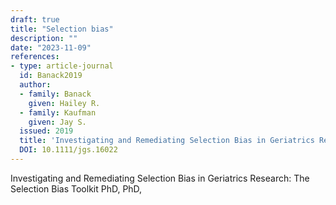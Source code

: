 ```yaml
---
draft: true
title: "Selection bias"
description: ""
date: "2023-11-09"
references:
- type: article-journal
  id: Banack2019
  author:
  - family: Banack
    given: Hailey R.
  - family: Kaufman
    given: Jay S.
  issued: 2019
  title: 'Investigating and Remediating Selection Bias in Geriatrics Research: The Selection Bias Toolkit'
  DOI: 10.1111/jgs.16022
---
```


Investigating and Remediating Selection Bias in Geriatrics Research: The Selection Bias Toolkit
  PhD,   PhD,
